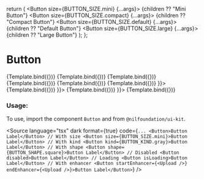 
<Meta title="Form/Button" component={Button} />

  return (
    <StoriesLayout color="#141414">
      <Button size={BUTTON_SIZE.mini} {...args}>
        {children ?? "Mini Button"}
      </Button>
      <Button size={BUTTON_SIZE.compact} {...args}>
        {children ?? "Compact Button"}
      </Button>
      <Button size={BUTTON_SIZE.default} {...args}>
        {children ?? "Default Button"}
      </Button>
      <Button size={BUTTON_SIZE.large} {...args}>
        {children ?? "Large Button"}
      </Button>
    </StoriesLayout>
  );
};

# Button

<Canvas isColumn>
  <Story
    name="Primary"
    args={{ kind: "gray" }}
    parameters={getFigmaParameters(
      "https://www.figma.com/file/YjE625ScDMf2ILjWB1sTMc/System?type=design&node-id=99-19984&mode=design&t=g655DrIEKA1td3Rn-0"
    )}
  >
    {Template.bind({})}
  </Story>
  <Story name="Secondary" args={{ kind: "secondary" }} parameters={getFigmaParameters(
      "https://www.figma.com/file/YjE625ScDMf2ILjWB1sTMc/System?type=design&node-id=99-20213&mode=design&t=g655DrIEKA1td3Rn-0"
    )}>
    {Template.bind({})}
  </Story>
  <Story name="Tertiary" args={{ kind: "tertiary" }} parameters={getFigmaParameters(
      "https://www.figma.com/file/YjE625ScDMf2ILjWB1sTMc/System?type=design&node-id=99-20442&mode=design&t=vdSasKmpFl6EHyXE-0"
    )}>
    {Template.bind({})}
  </Story>
  <Story name="Danger" args={{ kind: "danger" }} parameters={getFigmaParameters(
      "https://www.figma.com/file/YjE625ScDMf2ILjWB1sTMc/System?type=design&node-id=99-20865&mode=design&t=vdSasKmpFl6EHyXE-0"
    )}>
    {Template.bind({})}
  </Story>
  <Story name="Disabled" args={{ disabled: true }}>
    {Template.bind({})}
  </Story>
  <Story name="Loading" args={{ isLoading: true, children: "" }}>
    {Template.bind({})}
  </Story>
  <Story name="Shape Square" args={{ shape: BUTTON_SHAPE.square, children: <HeartIcon size={20} /> }}>
    {Template.bind({})}
  </Story>
  <Story name="With Start Enhancer" args={{ startEnhancer: <HeartIcon /> }}>
    {Template.bind({})}
  </Story>
  <Story name="With End Enhancer" args={{ endEnhancer: <HeartIcon /> }}>
    {Template.bind({})}
  </Story>
</Canvas>

<ArgsTable of={Button} />

### Usage:

To use, import the component `Button` and from `@nilfoundation/ui-kit`.

<Source
  language="tsx"
  dark
  format={true}
  code={`
         ...
        <Button>Button Label</Button>
        // With size
        <Button size={BUTTON_SIZE.mini}>Button Label</Button>
        // With kind
        <Button kind={BUTTON_KIND.gray}>Button Label</Button>
        // With shape
        <Button shape={BUTTON_SHAPE.square}>Button Label</Button>
        // Disabled
        <Button disabled>Button Label</Button>
        // Loading
        <Button isLoading>Button Label</Button>
        // With enhancer
        <Button startEnhancer={<Upload />} endEnhancer={<Upload />}>Button Label</Button>
  `}
/>
